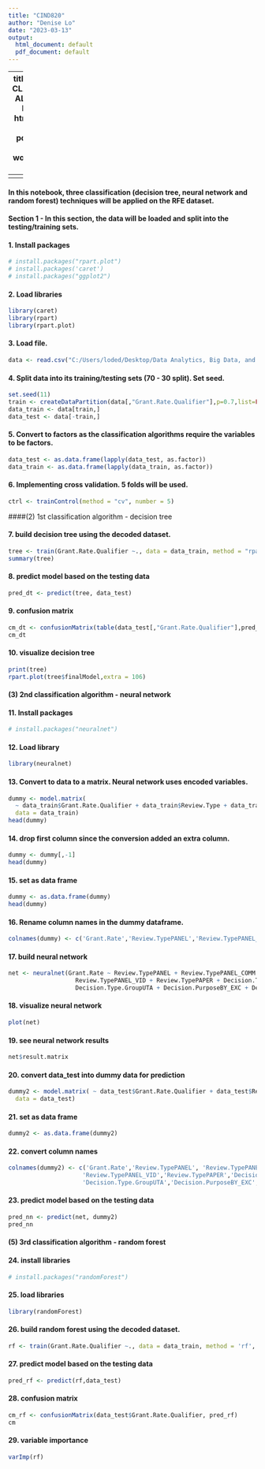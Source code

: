 ---
title: "CIND820"
author: "Denise Lo"
date: "2023-03-13"
output:
  html_document: default
  pdf_document: default
---

---
title: 'CIND820 - CLASSIFICATION ALGORITHMS - RFE'
output:
  html_document: default
  pdf_document: default
  word_document: default
---
<center> <h1> Initial Code (10%) </h1> </center>
<center>  <h3> [Denise Lo] </h2> </center>
<center> <h3> [CIND820] </h2> </center>
---

#### In this notebook, three classification (decision tree, neural network and random forest) techniques will be applied on the RFE dataset.

#### Section 1 -  In this section, the data will be loaded and split into the testing/training sets.

#### 1. Install packages
```{r}
# install.packages("rpart.plot")
# install.packages('caret')
# install.packages("ggplot2")
```

#### 2. Load libraries
```{r}
library(caret)
library(rpart)
library(rpart.plot)
```

#### 3. Load file.
```{r}
data <- read.csv("C:/Users/loded/Desktop/Data Analytics, Big Data, and Predictive Analytics/CIND820/Data/data_optimized_RFE.csv")
```

#### 4. Split data into its training/testing sets (70 - 30 split). Set seed.
```{r}
set.seed(11)
train <- createDataPartition(data[,"Grant.Rate.Qualifier"],p=0.7,list=FALSE)
data_train <- data[train,]
data_test <- data[-train,]
```

#### 5. Convert to factors as the classification algorithms require the variables to be factors.
```{r}
data_test <- as.data.frame(lapply(data_test, as.factor))
data_train <- as.data.frame(lapply(data_train, as.factor))
```

#### 6. Implementing cross validation. 5 folds will be used.
```{r}
ctrl <- trainControl(method = "cv", number = 5)
```

####(2) 1st classification algorithm - decision tree

#### 7. build decision tree using the decoded dataset.
```{r}
tree <- train(Grant.Rate.Qualifier ~., data = data_train, method = "rpart", trControl = ctrl, tuneLength = 30)
summary(tree)
```

#### 8. predict model based on the testing data
```{r}
pred_dt <- predict(tree, data_test)
```

#### 9. confusion matrix
```{r}
cm_dt <- confusionMatrix(table(data_test[,"Grant.Rate.Qualifier"],pred_dt))
cm_dt
```

#### 10. visualize decision tree
```{r}
print(tree)
rpart.plot(tree$finalModel,extra = 106)
```

#### (3) 2nd classification algorithm - neural network

#### 11. Install packages
```{r}
# install.packages("neuralnet")
```

#### 12. Load library
```{r}
library(neuralnet)
```

#### 13. Convert to data to a matrix. Neural network uses encoded variables.
```{r}
dummy <- model.matrix( 
  ~ data_train$Grant.Rate.Qualifier + data_train$Review.Type + data_train$Decision.Type.Group + data_train$Decision.Purpose, 
  data = data_train)
head(dummy)
```

#### 14. drop first column since the conversion added an extra column.
```{r}
dummy <- dummy[,-1]
head(dummy)
```

#### 15. set as data frame
```{r}
dummy <- as.data.frame(dummy)
head(dummy)
```

#### 16. Rename column names in the dummy dataframe. 
```{r}
colnames(dummy) <- c('Grant.Rate','Review.TypePANEL','Review.TypePANEL_COMM','Review.TypePANEL_INT','Review.TypePANEL_TEL',                   'Review.TypePANEL_VID','Review.TypePAPER','Decision.Type.GroupESC','Decision.Type.GroupFULL',                   'Decision.Type.GroupUTA','Decision.PurposeBY_EXC','Decision.PurposeREG')
```

#### 17. build neural network
```{r}
net <- neuralnet(Grant.Rate ~ Review.TypePANEL + Review.TypePANEL_COMM + Review.TypePANEL_INT + Review.TypePANEL_TEL +
                   Review.TypePANEL_VID + Review.TypePAPER + Decision.Type.GroupESC + Decision.Type.GroupFULL +
                   Decision.Type.GroupUTA + Decision.PurposeBY_EXC + Decision.PurposeREG, data = dummy, hidden = 5, rep = 2, stepmax = 400000)
```

#### 18. visualize neural network
```{r}
plot(net)
```

#### 19. see neural network results
```{r}
net$result.matrix
```

#### 20. convert data_test into dummy data for prediction
```{r}
dummy2 <- model.matrix( ~ data_test$Grant.Rate.Qualifier + data_test$Review.Type + data_test$Decision.Type.Group + data_test$Decision.Purpose, 
  data = data_test)
```

#### 21. set as data frame
```{r}
dummy2 <- as.data.frame(dummy2)
```

#### 22. convert column names
```{r}
colnames(dummy2) <- c('Grant.Rate','Review.TypePANEL', 'Review.TypePANEL_COMM','Review.TypePANEL_INT','Review.TypePANEL_TEL',
                     'Review.TypePANEL_VID','Review.TypePAPER','Decision.Type.GroupESC','Decision.Type.GroupFULL',
                     'Decision.Type.GroupUTA','Decision.PurposeBY_EXC','Decision.PurposeREG')
```

#### 23. predict model based on the testing data
```{r}
pred_nn <- predict(net, dummy2)
pred_nn
```

#### (5) 3rd classification algorithm - random forest

#### 24. install libraries
```{r}
# install.packages("randomForest")
```

#### 25. load libraries
```{r}
library(randomForest)
```

#### 26. build random forest using the decoded dataset.
```{r}
rf <- train(Grant.Rate.Qualifier ~., data = data_train, method = 'rf', metric = 'Accuracy', importance = TRUE, trControl = ctrl)
```

#### 27. predict model based on the testing data
```{r}
pred_rf <- predict(rf,data_test)
```

#### 28. confusion matrix
```{r}
cm_rf <- confusionMatrix(data_test$Grant.Rate.Qualifier, pred_rf)
cm
```

#### 29. variable importance
```{r}
varImp(rf)
```
